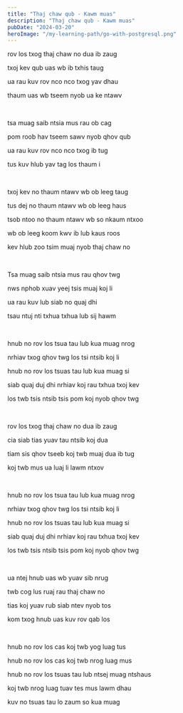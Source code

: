 ```yaml
---
title: "Thaj chaw qub - Kawm muas"
description: "Thaj chaw qub - Kawm muas"
pubDate: "2024-03-20"
heroImage: "/my-learning-path/go-with-postgresql.png"
---
```


rov los txog thaj chaw no dua ib zaug

txoj kev qub uas wb ib txhis taug

ua rau kuv rov nco nco txog yav dhau

thaum uas wb tseem nyob ua ke ntawv

<br />

tsa muag saib ntsia mus rau ob cag

pom roob hav tseem sawv nyob qhov qub

ua rau kuv rov nco nco txog ib tug

tus kuv hlub yav tag los thaum i

<br />

txoj kev no thaum ntawv wb ob leeg taug

tus dej no thaum ntawv wb ob leeg haus

tsob ntoo no thaum ntawv wb so nkaum ntxoo

wb ob leeg koom kwv ib lub kaus roos

kev hlub zoo tsim muaj nyob thaj chaw no

<br />

Tsa muag saib ntsia mus rau qhov twg

nws nphob xuav yeej tsis muaj koj li

ua rau kuv lub siab no quaj dhi

tsau ntuj nti txhua txhua lub sij hawm

<br />

hnub no rov los tsua tau lub kua muag nrog

nrhiav txog qhov twg los tsi ntsib koj li

hnub no rov los tsuas tau lub kua muag si

siab quaj duj dhi nrhiav koj rau txhua txoj kev

los twb tsis ntsib tsis pom koj nyob qhov twg

<br />

rov los txog thaj chaw no dua ib zaug

cia siab tias yuav tau ntsib koj dua

tiam sis qhov tseeb koj twb muaj dua ib tug

koj twb mus ua luaj li lawm ntxov

<br />

hnub no rov los tsua tau lub kua muag nrog

nrhiav txog qhov twg los tsi ntsib koj li

hnub no rov los tsuas tau lub kua muag si

siab quaj duj dhi nrhiav koj rau txhua txoj kev

los twb tsis ntsib tsis pom koj nyob qhov twg

<br />

ua ntej hnub uas wb yuav sib nrug

twb cog lus ruaj rau thaj chaw no

tias koj yuav rub siab ntev nyob tos

kom txog hnub uas kuv rov qab los

<br />

hnub no rov los cas koj twb yog luag tus

hnub no rov los cas koj twb nrog luag mus

hnub no rov los tsuas tau lub ntsej muag ntshaus

koj twb nrog luag tuav tes mus lawm dhau

kuv no tsuas tau lo zaum so kua muag
